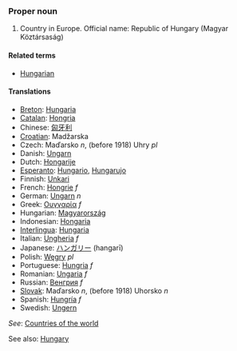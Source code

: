 ===Proper noun===
# Country in Europe. Official name: Republic of Hungary (Magyar Köztársaság)
====Related terms====
*[[Hungarian]]
====Translations====
*[[Breton]]: [[Hungaria]]
*[[Catalan]]: [[Hongria]]
*Chinese: [[匈牙利]]
*[[Croatian]]: Madžarska 
*Czech: Maďarsko ''n'', (before 1918)  Uhry  ''pl''
*Danish: [[Ungarn]]
*Dutch: [[Hongarije]]
*[[Esperanto]]: [[Hungario]], [[Hungarujo]]
*Finnish: [[Unkari]]
*French: [[Hongrie]] ''f''
*German: [[Ungarn]] ''n''
*Greek: [[Ουγγαρία]] ''f''
*Hungarian: [[Magyarország]]
*Indonesian: [[Hongaria]]
*[[Interlingua]]: [[Hungaria]]
*Italian: [[Ungheria]] ''f''
*Japanese: [[ハンガリー]] (hangarī)
*Polish: [[Węgry]] ''pl''
*Portuguese: [[Hungria]] ''f''
*Romanian: [[Ungaria]] ''f''
*Russian: [[Венгрия]] ''f''
*[[Slovak]]: Maďarsko ''n'',  (before 1918) Uhorsko ''n''
*Spanish: [[Hungría]] ''f''
*Swedish: [[Ungern]]

''See'': [[Countries of the world]]

See also: [[en:Hungary|Hungary]]